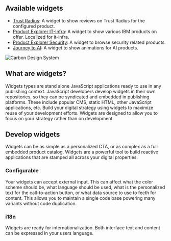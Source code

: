 
<Meta title="Documentation/Introduction" />

## Available widgets
  - [Trust Radius](/story/widgets-trust-radius-widget--page): A widget to show reviews on Trust Radius for the configured
product.
  - [Product Explorer IT-Infra](/story/widgets-product-explorer-it-infra-widget--page): A widget to show various IBM products on offer. Localized for it-infra.
  - [Product Explorer Security](/story/widgets-product-explorer-security-widget--page): A widget to browse security related products.
  - [Journey to AI](/story/widgets-journey-to-ai-widget--page): A widget to show animations for AI products.

<img src={headerImg} alt="Carbon Design System" />

## What are widgets?
Widgets types are stand alone JavaScript applications ready to use in any
publishing context. JavaScript developers develop widgets in their own
repositories, so they can be syndicated and embedded in publishing
platforms. These include popular CMS, static HTML, other JavaScript
applications, etc. Build your digital strategy using widgets to maximize
reuse of your development efforts. Widgets are designed to allow you to
focus on your strategy rather than on development.

## Develop widgets
Widgets can be as simple as a personalized CTA, or as complex as a full
embedded product catalog. Widgets are a powerful tool to build reactive
applications that are stamped all across your digital properties.

### Configurable
Your widgets can accept external input. This can affect what the color
scheme should be, what language should be used, what is the personalized
text for the call-to-action button, or what data source to use to fecth
for content. This allows you to maintain a single code base powering many
variants without code duplication.

### i18n
Widgets are ready for internationalization. Both interface text and
content can be expressed in your users language.
